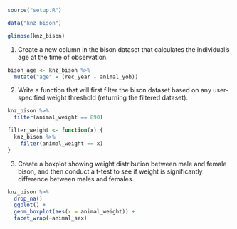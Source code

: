 ```r
source("setup.R")
```

```r
data("knz_bison")

glimpse(knz_bison)
```

1. Create a new column in the bison dataset that calculates the individual’s age at the time of observation.
```r
bison_age <- knz_bison %>% 
  mutate("age" = (rec_year - animal_yob))
```

2. Write a function that will first filter the bison dataset based on any user-specified weight threshold (returning the filtered dataset).
```r
knz_bison %>% 
  filter(animal_weight == 890)

filter_weight <- function(x) {
  knz_bison %>% 
    filter(animal_weight == x)
}
```

3. Create a boxplot showing weight distribution between male and female bison, and then conduct a t-test to see if weight is significantly difference between males and females.
```r
knz_bison %>% 
  drop_na()
  ggplot() +
  geom_boxplot(aes(x = animal_weight)) +
  facet_wrap(~animal_sex)
```

